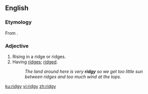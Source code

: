 ==English==

===Etymology===
From {{suffix|ridge|y|lang=en}}.

===Adjective===
{{en-adj|er}}

# Rising in a ridge or ridges.
# Having [[ridge]]s; [[ridged]].
#: ''The land around here is very '''ridgy''' so we get too little sun between ridges and too much wind at the tops.''

[[ku:ridgy]]
[[vi:ridgy]]
[[zh:ridgy]]